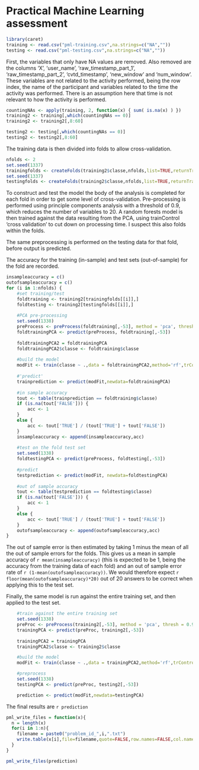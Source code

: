 Practical Machine Learning assessment
========================================================

```r
library(caret)
training <- read.csv("pml-training.csv",na.strings=c("NA",""))
testing <- read.csv("pml-testing.csv",na.strings=c("NA",""))
```

First, the variables that only have NA values are removed. Also removed are the columns 'X', 'user_name', 'raw_timestamp_part_1', 'raw_timestamp_part_2', 'cvtd_timestamp', 'new_window' and 'num_window'. These variables are not related to the activity performed, being the row index, the name of the participant and variables related to the time the activity was performed. There is an assumption here that time is not relevant to how the activity is performed.

```r
countingNAs <- apply(training, 2, function(x) { sum( is.na(x) ) })
training2 <- training[,which(countingNAs == 0)]
training2 <- training2[,8:60]

testing2 <- testing[,which(countingNAs == 0)]
testing2 <- testing2[,8:60]
```

The training data is then divided into folds to allow cross-validation.

```r
nfolds <- 2
set.seed(1337)
trainingfolds <- createFolds(training2$classe,nfolds,list=TRUE,returnTrain=TRUE)
set.seed(1337)
testingfolds <- createFolds(training2$classe,nfolds,list=TRUE,returnTrain=FALSE)
```

To construct and test the model the body of the analysis is completed for each fold in order to get some level of cross-validation. Pre-processing is performed using principle components analysis with a threshold of 0.9, which reduces the number of variables to 20. A random forests model is then trained against the data resulting from the PCA, using trainControl 'cross validation' to cut down on processing time. I suspect this also folds within the folds.

The same preprocessing is performed on the testing data for that fold, before output is predicted.

The accuracy for the training (in-sample) and test sets (out-of-sample) for the fold are recorded. 

```r
insampleaccuracy = c()
outofsampleaccuracy = c()
for (i in 1:nfolds) {
    #set training/test
    foldtraining <- training2[trainingfolds[[i]],]
    foldtesting <- training2[testingfolds[[i]],]
    
    #PCA pre-processing
    set.seed(1338)
    preProcess <- preProcess(foldtraining[,-53], method = 'pca', thresh = 0.9)
    foldtrainingPCA <- predict(preProcess, foldtraining[,-53])
    
    foldtrainingPCA2 = foldtrainingPCA
    foldtrainingPCA2$classe <- foldtraining$classe
    
    #build the model
    modFit <- train(classe ~ .,data = foldtrainingPCA2,method='rf',trControl = trainControl(method = "cv", number = 2))
    
    #'predict'
    trainprediction <- predict(modFit,newdata=foldtrainingPCA)
    
    #in sample accuracy
    tout <- table(trainprediction == foldtraining$classe)
    if (is.na(tout['FALSE'])) {
        acc <- 1
    }
    else {
        acc <- tout['TRUE'] / (tout['TRUE'] + tout['FALSE'])
    }
    insampleaccuracy <- append(insampleaccuracy,acc)
    
    #test on the fold test set
    set.seed(1338)
    foldtestingPCA <- predict(preProcess, foldtesting[,-53])
    
    #predict
    testprediction <- predict(modFit, newdata=foldtestingPCA)
    
    #out of sample accuracy
    tout <- table(testprediction == foldtesting$classe)
    if (is.na(tout['FALSE'])) {
        acc <- 1
    }
    else {
        acc <- tout['TRUE'] / (tout['TRUE'] + tout['FALSE'])
    }
    outofsampleaccuracy <- append(outofsampleaccuracy,acc)
}
```

The out of sample error is then estimated by taking 1 minus the mean of all the out of sample errors for the folds. This gives us a mean in sample accuracy of `r mean(insampleaccuracy)` (this is expected to be 1, being the accuracy from the training data of each fold) and an out of sample error rate of `r (1-mean(outofsampleaccuracy))`. We would therefore expect `r floor(mean(outofsampleaccuracy)*20)` out of 20 answers to be correct when applying this to the test set.

Finally, the same model is run against the entire training set, and then applied to the test set.

```r
    #train against the entire training set
    set.seed(1338)
    preProc <- preProcess(training2[,-53], method = 'pca', thresh = 0.9)
    trainingPCA <- predict(preProc, training2[,-53])
    
    trainingPCA2 = trainingPCA
    trainingPCA2$classe <- training2$classe

    #build the model
    modFit <- train(classe ~ .,data = trainingPCA2,method='rf',trControl = trainControl(method = "cv", number = 2))

    #preprocess
    set.seed(1338)
    testingPCA <- predict(preProc, testing2[,-53])

    prediction <- predict(modFit,newdata=testingPCA)

```

The final results are `r prediction`

```r
pml_write_files = function(x){
  n = length(x)
  for(i in 1:n){
    filename = paste0("problem_id_",i,".txt")
    write.table(x[i],file=filename,quote=FALSE,row.names=FALSE,col.names=FALSE)
  }
}

pml_write_files(prediction)
```